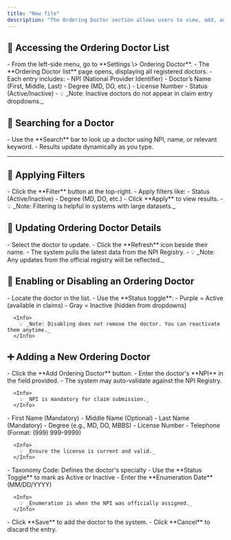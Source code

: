 ```yaml
---
title: "New file"
description: "The Ordering Doctor section allows users to view, add, and manage ordering physicians in the system. Ensuring accurate doctor details is crucial for proper claim submission and report association. This module helps maintain a validated list of ordering doctors, ensuring compliance with regulatory requirements."
---
```



## 📂 Accessing the Ordering Doctor List

<Steps>
  <Step title="Navigate to the Ordering Doctor Section">
    - From the left-side menu, go to **Settings \> Ordering Doctor**.
    - The **Ordering Doctor list** page opens, displaying all registered doctors.
    - Each entry includes:
      - NPI (National Provider Identifier)
      - Doctor’s Name (First, Middle, Last)
      - Degree (MD, DO, etc.)
      - License Number
      - Status (Active/Inactive)
    - 💡 _Note: Inactive doctors do not appear in claim entry dropdowns._
  </Step>
</Steps>

## 🔎 Searching for a Doctor

<Steps>
  <Step title="Search by Keywords">
    - Use the **Search** bar to look up a doctor using NPI, name, or relevant keyword.
    - Results update dynamically as you type.
  </Step>
</Steps>

---

## 🧮 Applying Filters

<Steps>
  <Step title="Filter the Doctor List">
    - Click the **Filter** button at the top-right.
    - Apply filters like:
      - Status (Active/Inactive)
      - Degree (MD, DO, etc.)
    - Click **Apply** to view results.
    - 💡 _Note: Filtering is helpful in systems with large datasets._
  </Step>
</Steps>

## 🔄 Updating Ordering Doctor Details

<Steps>
  <Step title="Refresh Doctor Profile">
    - Select the doctor to update.
    - Click the **Refresh** icon beside their name.
    - The system pulls the latest data from the NPI Registry.
    - 💡 _Note: Any updates from the official registry will be reflected._
  </Step>
</Steps>

## 🔘 Enabling or Disabling an Ordering Doctor

<Steps>
  <Step title="Change Doctor Status">
    - Locate the doctor in the list.
    - Use the **Status toggle**:
      - Purple = Active (available in claims)
      - Gray = Inactive (hidden from dropdowns)

      <Info>
        💡 _Note: Disabling does not remove the doctor. You can reactivate them anytime._
      </Info>
  </Step>
</Steps>

## ➕ Adding a New Ordering Doctor

<Steps>
  <Step title="Enter NPI Information">
    - Click the **Add Ordering Doctor** button.
    - Enter the doctor's **NPI** in the field provided.
    - The system may auto-validate against the NPI Registry.

      <Info>
        💡 _NPI is mandatory for claim submission._
      </Info>
  </Step>
  <Step title="Enter Name and Degree">
    - First Name (Mandatory)
    - Middle Name (Optional)
    - Last Name (Mandatory)
    - Degree (e.g., MD, DO, MBBS)
  </Step>
  <Step title="Enter Licensing and Contact Info">
    - License Number
    - Telephone (Format: (999) 999-9999)

      <Info>
        💡 _Ensure the license is current and valid._
      </Info>
  </Step>
  <Step title="Enter Taxonomy Code and Status">
    - Taxonomy Code: Defines the doctor's specialty
    - Use the **Status Toggle** to mark as Active or Inactive
  </Step>
  <Step title="Set Enumeration Date">
    - Enter the **Enumeration Date** (MM/DD/YYYY)

      <Info>
        💡 _Enumeration is when the NPI was officially assigned._
      </Info>
  </Step>
  <Step title="Save or Cancel">
    - Click **Save** to add the doctor to the system.
    - Click **Cancel** to discard the entry.
  </Step>
</Steps>